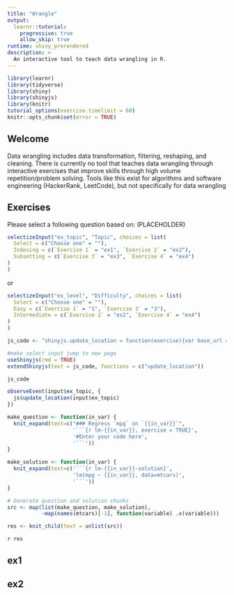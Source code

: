 ```yaml
---
title: "Wrangle"
output: 
  learnr::tutorial:
    progressive: true
    allow_skip: true
runtime: shiny_prerendered
description: >
  An interactive tool to teach data wrangling in R.
---
```


```r
library(learnr)
library(tidyverse)
library(shiny)
library(shinyjs)
library(knitr)
tutorial_options(exercise.timelimit = 60)
knitr::opts_chunk$set(error = TRUE)
```

## Welcome

Data wrangling includes data transformation, filtering, reshaping, and cleaning. There is currently no tool that teaches data wrangling through interactive exercises that improve skills through high volume repetition/problem solving. Tools like this exist for algorithms and software engineering (HackerRank, LeetCode), but not specifically for data wrangling

## Exercises

Please select a following question based on: (PLACEHOLDER)

```r
selectizeInput("ex_topic", "Topic", choices = list(
  Select = c("Choose one" = ""),
  Indexing = c(`Exercise 1` = "ex1", `Exercise 2` = "ex2"),
  Subsetting = c(`Exercise 3` = "ex3", `Exercise 4` = "ex4")
)
)
```

or

```r
selectizeInput("ex_level", "Difficulty", choices = list(
  Select = c("Choose one" = ""),
  Easy = c(`Exercise 1` = "1", `Exercise 3` = "3"),
  Intermediate = c(`Exercise 2` = "ex2", `Exercise 4` = "ex4")
)
)
```

```r
js_code <- "shinyjs.update_location = function(exercise){var base_url = window.location.href.replace(window.location.hash,''); var href = base_url + '#section-' + exercise; window.location = href;}"

#make select input jump to new page
useShinyjs(rmd = TRUE)
extendShinyjs(text = js_code, functions = c("update_location"))

js_code
```

```r
observeEvent(input$ex_topic, {
  js$update_location(input$ex_topic)
})
```

```r
make_question <- function(in_var) {
  knit_expand(text=c("### Regress `mpg` on `{{in_var}}`",
                     '```{r lm-{{in_var}}, exercise = TRUE}',
                     '#Enter your code here',
                     '```'))
}

make_solution <- function(in_var) {
  knit_expand(text=c('```{r lm-{{in_var}}-solution}',
                     'lm(mpg ~ {{in_var}}, data=mtcars)',
                     '```'))
}

# Generate question and solution chunks
src <- map(list(make_question, make_solution),
           ~map(names(mtcars)[-1], function(variable) .x(variable)))

res <- knit_child(text = unlist(src))
```

`r res`

<!--- this code currently skips welcome, we should consider how to render exercises --->


## ex1

## ex2